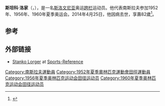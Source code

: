 {{Infobox sportsperson
| honorific_prefix          = 
| name                      = Stanko Lorger
| honorific_suffix          = 
| image                     = Stanko Lorger.jpg
| image_size                = 
| alt                       = 
| caption                   = 
| headercolor               = 
| textcolor                 = 
| real_name                 = 
| native_name               = 
| native_name_lang          = 
| romanizedname             = 
| english_name              = 
| birth_name                = 
| nickname                  = 
| nationality               = {{SLO}} 
| national_team             = 
| ethnicity                 = 
| hometown                  = 
| citizenship               = 
| birth_date                = {{Birth date|year=1931|month=11|day=14}}
| birth_place               = {{YUG-1918}} 
| death_date                = {{Death date and age|2014|4|25|1931|11|14}}
| death_place               = 
| resting_place             = 
| resting_place_coordinates = 
| monuments                 = 
| residence                 = 
| education                 = 
| alma_mater                = 
| occupation                = 
| years_active              = 1952－1962
| employer                  = 
| agent                     = 
| height                    = 
| weight                    = 
| spouse                    = 
| life_partner              = 
| other_interests           = 
| website                   = 
| module                    = 
| country                   = 
| sport                     = 田徑
| position                  = 
| shoots                    = 
| catches                   = 
| disability                = 
| disability_class          = 
| weight_class              = 
| weight_class_type         = 
| rank                      = 
| event                     = 短跑
| event_type                = 
| universityteam            = 
| collegeteam               = 
| league                    = 
| league_type               = 
| club                      = 
| team                      = 
| turnedpro                 = 
| turnedpro_type            = 
| partner                   = 
| former_partner            = 
| coach                     = 
| retired                   = 
| coaching                  = 
| module2                   = 
| worlds                    = 
{{ubl
|'''1957年世界大學運動會'''：110公尺跨欄第一名
|'''1959年夏季世界大學運動會'''：110公尺跨欄第一名
}}
| regionals                 = 
{{ubl
|'''1954年歐洲田徑錦標賽'''：110公尺跨欄第四名
|'''1958年歐洲田徑錦標賽'''：110公尺跨欄第二名
|'''1962年歐洲田徑錦標賽'''：110公尺跨欄第七名
}}
| nationals                 = 
| olympics                  = 
{{ubl
|'''1956年夏季奧林匹克運動會'''：110公尺跨欄第五名
}}
| paralympics               = 
| commonwealth              = 
| highestranking            = 
| pb                        = 
{{ubl
|'''100公尺'''：10.6秒（手動） （1960年）
|'''60公尺跨欄'''：8.0秒（手動） （1956年）
|'''110公尺跨欄'''：14.56秒 （1960年）
}}
| medaltemplates            = 
{{MedalCountry |{{YUCS}}}}
{{MedalSport|男子田徑}}
{{MedalCompetition|世界大學運動會}}
{{MedalGold|1957年法國巴黎|110公尺跨欄}}
{{MedalCompetition|歐洲田徑錦標賽}}
{{MedalSilver|1958年瑞典斯德哥爾摩|110公尺跨欄}}
{{MedalCompetition|夏季世界大學運動會}}
{{MedalGold|1959年義大利都靈|110公尺跨欄}}
| show-medals               = 
| medaltemplates-title      = 
| module3                   = 
| updated                   = 2017年6月8日
}}
{{世大運獎牌記錄
| 項目 = 田徑
| a1 = 1959
| b1 = 1
| c1 = 110公尺跨欄
}}
'''斯坦科·洛家'''（{{lang|en|'''Stanko Lorger'''}}，{{bd|1931年|11月14日|2014年|4月25日|catIdx=Lorger}}），是一名[[斯洛文尼亚|斯洛文尼亚]]奥运[[跨栏|跨栏]]运动员。他代表南斯拉夫参加1952年、1956年、1960年夏季奥运会。2014年4月25日，他因病去世，享壽82歲<ref>{{Cite web|url=http://www.rtvslo.si/sport/novice/umrl-stanko-lorger-prvi-slovenec-med-atletsko-elito/335447|title=Umrl Stanko Lorger, prvi Slovenec med atletsko elito|publisher=[[Radio-Television_Slovenia|Radio-Television Slovenia]]|language=sl|date=25 April 2014|accessdate=26 April 2014|archive-date=2020-11-25|archive-url=https://web.archive.org/web/20201125001840/http://www.rtvslo.si/sport/novice/umrl-stanko-lorger-prvi-slovenec-med-atletsko-elito/335447|dead-url=no}}</ref>。

==参考==
{{Reflist}}

==外部链接==
* [https://web.archive.org/web/20110224003907/http://www.sports-reference.com/olympics/athletes/lo/stanko-lorger-1.html Stanko Lorger] at [http://www.sports-reference.com/ Sports-Reference]

{{DEFAULTSORT:Lorger, Stanko}}
[[Category:南斯拉夫運動員|Category:南斯拉夫運動員]]
[[Category:1952年夏季奧林匹克運動會田徑運動員|Category:1952年夏季奧林匹克運動會田徑運動員]]
[[Category:1956年夏季奥林匹克运动会田径运动员|Category:1956年夏季奥林匹克运动会田径运动员]]
[[Category:1960年夏季奥林匹克运动会田径运动员|Category:1960年夏季奥林匹克运动会田径运动员]]